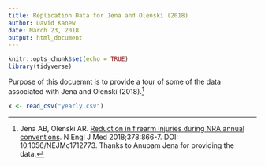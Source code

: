 ```yaml
---
title: Replication Data for Jena and Olenski (2018)
author: David Kanew
date: March 23, 2018
output: html_document
---
```


```r
knitr::opts_chunk$set(echo = TRUE)
library(tidyverse)
```

Purpose of this docuemnt is to provide a tour of some of the data associated with Jena and Olenski (2018).[^1]

```r
x <- read_csv("yearly.csv")
```


[^1]: Jena AB, Olenski AR. [Reduction in firearm injuries during NRA annual conventions](http://www.nejm.org/doi/full/10.1056/NEJMc1712773). N Engl J Med 2018;378:866-7. DOI: 10.1056/NEJMc1712773. Thanks to Anupam Jena for providing the data.
